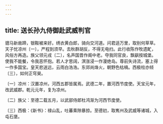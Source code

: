 ```yaml
---
---
---
```

title: 送长孙九侍御赴武威判官
---




骢马新凿蹄，银鞍被来好。绣衣黄白郎，骑向交河道。问君适万里，取别何草草。天子忧凉州〔一〕，严程到须早。去秋群胡反，不得无电扫。此行收陈作牧遗甿，风俗方再造。族父领元戎〔二〕，名声国晋作阁中老。夺我同官良，飘飖按城堡。使我不能餐，令我恶怀抱。若人才思阔，溟涨浸一作漫绝岛。尊前失诗流，塞上得一作多国宝。皇天悲送远，云雨白浩浩。东郊尚烽火，朝野色枯槁。西极柱亦倾〔三〕，如何正穹昊。

〔一〕凉州：汉置凉州，河西五郡皆属焉。武德二年，置河西节度使。天宝元年，改武威郡。乾元元年，复为凉州。

〔二〕族父：至德二载五月，以武部侍郎杜鸿渐为河西节度使。

〔三〕西极：《新书》：禄山乱，吐蕃乘隙暴掠。至德初，取嶲州及武威等诸城，入屯石堡。